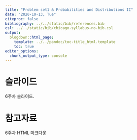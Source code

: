 ---
title: "Problem set1 & Probabilities and Distributions II"
date: "2020-10-13, Tue"
citeproc: false
bibliography: ../../static/bib/references.bib
csl: ../../static/bib/chicago-syllabus-no-bib.csl
output:
  blogdown::html_page:
    template: ../../pandoc/toc-title_html.template
    toc: true
editor_options: 
  chunk_output_type: console
---


# 슬라이드

6주차 슬라이드.

# 참고자료

<i class="fa fa-external-link-square-alt" aria-hidden="true"></i> 6주차 HTML 마크다운


